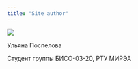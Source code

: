 ```yaml
---
title: "Site author"
---
```


![](pics/17.png)

Ульяна Поспелова

Студент группы БИСО-03-20, РТУ МИРЭА
